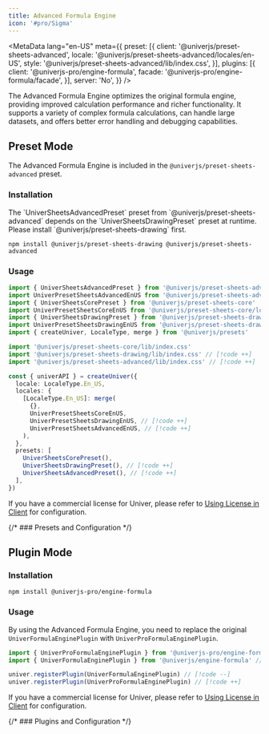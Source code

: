 ```yaml
---
title: Advanced Formula Engine
icon: '#pro/Sigma'
---
```


<MetaData
  lang="en-US"
  meta={{
    preset: [{
      client: '@univerjs/preset-sheets-advanced',
      locale: '@univerjs/preset-sheets-advanced/locales/en-US',
      style: '@univerjs/preset-sheets-advanced/lib/index.css',
    }],
    plugins: [{
      client: '@univerjs-pro/engine-formula',
      facade: '@univerjs-pro/engine-formula/facade',
    }],
    server: 'No',
  }}
/>

The Advanced Formula Engine optimizes the original formula engine, providing improved calculation performance and richer functionality. It supports a variety of complex formula calculations, can handle large datasets, and offers better error handling and debugging capabilities.

## Preset Mode

The Advanced Formula Engine is included in the `@univerjs/preset-sheets-advanced` preset.

### Installation

<Callout>
  The `UniverSheetsAdvancedPreset` preset from `@univerjs/preset-sheets-advanced` depends on the `UniverSheetsDrawingPreset` preset at runtime. Please install `@univerjs/preset-sheets-drawing` first.
</Callout>

```package-install
npm install @univerjs/preset-sheets-drawing @univerjs/preset-sheets-advanced
```

### Usage

```typescript
import { UniverSheetsAdvancedPreset } from '@univerjs/preset-sheets-advanced' // [!code ++]
import UniverPresetSheetsAdvancedEnUS from '@univerjs/preset-sheets-advanced/locales/en-US' // [!code ++]
import { UniverSheetsCorePreset } from '@univerjs/preset-sheets-core'
import UniverPresetSheetsCoreEnUS from '@univerjs/preset-sheets-core/locales/en-US'
import { UniverSheetsDrawingPreset } from '@univerjs/preset-sheets-drawing' // [!code ++]
import UniverPresetSheetsDrawingEnUS from '@univerjs/preset-sheets-drawing/locales/en-US' // [!code ++]
import { createUniver, LocaleType, merge } from '@univerjs/presets'

import '@univerjs/preset-sheets-core/lib/index.css'
import '@univerjs/preset-sheets-drawing/lib/index.css' // [!code ++]
import '@univerjs/preset-sheets-advanced/lib/index.css' // [!code ++]

const { univerAPI } = createUniver({
  locale: LocaleType.En_US,
  locales: {
    [LocaleType.En_US]: merge(
      {},
      UniverPresetSheetsCoreEnUS,
      UniverPresetSheetsDrawingEnUS, // [!code ++]
      UniverPresetSheetsAdvancedEnUS, // [!code ++]
    ),
  },
  presets: [
    UniverSheetsCorePreset(),
    UniverSheetsDrawingPreset(), // [!code ++]
    UniverSheetsAdvancedPreset(), // [!code ++]
  ],
})
```

If you have a commercial license for Univer, please refer to [Using License in Client](/guides/pro/license#in-preset-mode) for configuration.

{/* ### Presets and Configuration */}

## Plugin Mode

### Installation

```package-install
npm install @univerjs-pro/engine-formula
```

### Usage

By using the Advanced Formula Engine, you need to replace the original `UniverFormulaEnginePlugin` with `UniverProFormulaEnginePlugin`.

```typescript
import { UniverProFormulaEnginePlugin } from '@univerjs-pro/engine-formula' // [!code ++]
import { UniverFormulaEnginePlugin } from '@univerjs/engine-formula' // [!code --]

univer.registerPlugin(UniverFormulaEnginePlugin) // [!code --]
univer.registerPlugin(UniverProFormulaEnginePlugin) // [!code ++]
```

If you have a commercial license for Univer, please refer to [Using License in Client](/guides/pro/license#in-plugin-mode) for configuration.

{/* ### Plugins and Configuration */}
